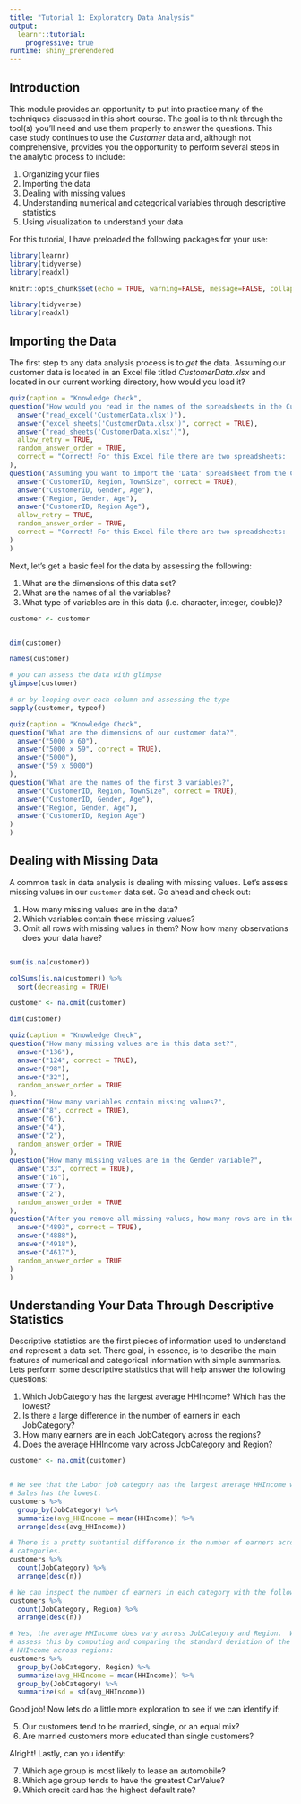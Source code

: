 ```yaml
---
title: "Tutorial 1: Exploratory Data Analysis"
output: 
  learnr::tutorial:
    progressive: true
runtime: shiny_prerendered
---
```


<script type="text/javascript" async
    src="//cdn.mathjax.org/mathjax/latest/MathJax.js?config=TeX-MML-AM_CHTML">
</script>



## Introduction

This module provides an opportunity to put into practice many of the techniques discussed in this short course. The goal is to think through the tool(s) you’ll need and use them properly to answer the questions. This case study continues to use the *Customer* data and, although not comprehensive, provides you the opportunity to perform several steps in the analytic process to include:

1. Organizing your files
2. Importing the data
3. Dealing with missing values
4. Understanding numerical and categorical variables through descriptive statistics 
5. Using visualization to understand your data

For this tutorial, I have preloaded the following packages for your use:

```r
library(learnr)
library(tidyverse)
library(readxl)

knitr::opts_chunk$set(echo = TRUE, warning=FALSE, message=FALSE, collapse=TRUE)
```

```r
library(tidyverse)
library(readxl)
```

## Importing the Data

The first step to any data analysis process is to *get* the data. Assuming our customer data is located in an Excel file titled *CustomerData.xlsx* and located in our current working directory, how would you load it?

```r
quiz(caption = "Knowledge Check",
question("How would you read in the names of the spreadsheets in the CustomerData.xlsx file?",
  answer("read_excel('CustomerData.xlsx')"),
  answer("excel_sheets('CustomerData.xlsx')", correct = TRUE),
  answer("read_sheets('CustomerData.xlsx')"),
  allow_retry = TRUE,
  random_answer_order = TRUE,
  correct = "Correct! For this Excel file there are two spreadsheets:  'Metadata' and 'Data'."
),
question("Assuming you want to import the 'Data' spreadsheet from the CustomerData.xlsx file, what is the correct command?",
  answer("CustomerID, Region, TownSize", correct = TRUE),
  answer("CustomerID, Gender, Age"),
  answer("Region, Gender, Age"),
  answer("CustomerID, Region Age"),
  allow_retry = TRUE,
  random_answer_order = TRUE,
  correct = "Correct! For this Excel file there are two spreadsheets:  'Metadata' and 'Data'."
)
)
```



Next, let's get a basic feel for the data by assessing the following:

1. What are the dimensions of this data set?
2. What are the names of all the variables?
3. What type of variables are in this data (i.e. character, integer, double)?

```r
customer <- customer
```

```r

```

```r
dim(customer)
```

```r
names(customer)
```

```r
# you can assess the data with glimpse
glimpse(customer)

# or by looping over each column and assessing the type
sapply(customer, typeof)
```

```r
quiz(caption = "Knowledge Check",
question("What are the dimensions of our customer data?",
  answer("5000 x 60"),
  answer("5000 x 59", correct = TRUE),
  answer("5000"),
  answer("59 x 5000")
),
question("What are the names of the first 3 variables?",
  answer("CustomerID, Region, TownSize", correct = TRUE),
  answer("CustomerID, Gender, Age"),
  answer("Region, Gender, Age"),
  answer("CustomerID, Region Age")
)
)
```

## Dealing with Missing Data

A common task in data analysis is dealing with missing values.  Let's assess missing values in our `customer` data set.   Go ahead and check out:

1. How many missing values are in the data?
2. Which variables contain these missing values?
3. Omit all rows with missing values in them? Now how many observations does your data have?


```r

```

```r
sum(is.na(customer))
```

```r
colSums(is.na(customer)) %>%
  sort(decreasing = TRUE)
```

```r
customer <- na.omit(customer)

dim(customer)
```

```r
quiz(caption = "Knowledge Check",
question("How many missing values are in this data set?",
  answer("136"),
  answer("124", correct = TRUE),
  answer("98"),
  answer("32"),
  random_answer_order = TRUE
),
question("How many variables contain missing values?",
  answer("8", correct = TRUE),
  answer("6"),
  answer("4"),
  answer("2"),
  random_answer_order = TRUE
),
question("How many missing values are in the Gender variable?",
  answer("33", correct = TRUE),
  answer("16"),
  answer("7"),
  answer("2"),
  random_answer_order = TRUE
),
question("After you remove all missing values, how many rows are in the clean data set?",
  answer("4893", correct = TRUE),
  answer("4888"),
  answer("4918"),
  answer("4617"),
  random_answer_order = TRUE
)
)
```

## Understanding Your Data Through Descriptive Statistics

Descriptive statistics are the first pieces of information used to understand and represent a data set. There goal, in essence, is to describe the main features of numerical and categorical information with simple summaries. Lets perform some descriptive statistics that will help answer the following questions:

1. Which JobCategory has the largest average HHIncome? Which has the lowest? 
2. Is there a large difference in the number of earners in each JobCategory?
3. How many earners are in each JobCategory across the regions?
4. Does the average HHIncome vary across JobCategory and Region?

```r
customer <- na.omit(customer)
```

```r

```

```r
# We see that the Labor job category has the largest average HHIncome while 
# Sales has the lowest.
customers %>%
  group_by(JobCategory) %>% 
  summarize(avg_HHIncome = mean(HHIncome)) %>% 
  arrange(desc(avg_HHIncome))
```

```r
# There is a pretty subtantial difference in the number of earners across the 
# categories.
customers %>% 
  count(JobCategory) %>% 
  arrange(desc(n))
```

```r
# We can inspect the number of earners in each category with the following:
customers %>%
  count(JobCategory, Region) %>% 
  arrange(desc(n))
```

```r
# Yes, the average HHIncome does vary across JobCategory and Region.  We can 
# assess this by computing and comparing the standard deviation of the avg
# HHIncome across regions:
customers %>%
  group_by(JobCategory, Region) %>% 
  summarize(avg_HHIncome = mean(HHIncome)) %>% 
  group_by(JobCategory) %>%
  summarize(sd = sd(avg_HHIncome))
```

Good job!  Now lets do a little more exploration to see if we can identify if:

5. Our customers tend to be married, single, or an equal mix? 
6. Are married customers more educated than single customers?



Alright!  Lastly, can you identify:

7. Which age group is most likely to lease an automobile?
8. Which age group tends to have the greatest CarValue?
9. Which credit card has the highest default rate?

